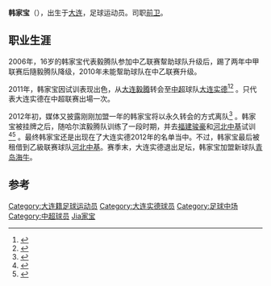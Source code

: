 {{Football player infobox |
playername = 韩家宝|
image = |
fullname = 韩家宝|
nickname = |
dateofbirth ={{birth date and age|1990|4|16}} |
cityofbirth = [[大连|大连]] |
countryofbirth = {{flagicon|CHN}} [[中华人民共和国|中国]] |
height = {{height|meters=1.82}} |
currentclub =  [[深圳雷曼人人|深圳雷曼人人]] |
clubnumber = |
position = [[中场|前卫]] |
youthyears = 2003-2005|
youthclubs = [[大连毅腾|大连毅腾]]|
years = 2006-2010<br />2011-2012 <br />2012<br>2013<br>2014-2016<br>2016<br>2017-|
clubs = [[大连毅腾|大连毅腾]]<br />[[大连实德|大连实德]]<br />→[[河北中基|河北中基]] (租借)<br>[[青岛海牛|青岛海牛]]<br>[[大连超越|大连超越]]<br>[[河南建业|河南建业]]<br>[[深圳雷曼人人|深圳雷曼人人]]|
caps(goals) = <br /> 1 (0)<br /> 18 (4)<br /> 13 (4)<br /> 44 (18)<br /> 2 (0) |
nationalyears = |
nationalteam = |
nationalcaps(goals) =  |
pcupdate = 2013年12月1日 |
ntupdate =  |
}}

'''韩家宝'''（{{bd|1990年|4月16日|||catIdx=Han韩家宝}}），出生于[[大连|大连]]，足球运动员。司职[[中场|前卫]]。

==职业生涯==
2006年，16岁的韩家宝代表毅腾队参加中乙联赛幚助球队升级后，踢了两年中甲联赛后隨毅腾队降级，2010年未能幚助球队在中乙联赛升级。

2011年，韩家宝因试训表现出色，从[[大连毅腾|大连毅腾]]转会至[[中超|中超]]球队[[大连实德|大连实德]]<ref>{{cite news|title=曝实德三名内援已完成签约 阎嵩携两90后小将加盟|url=http://sports.sina.com.cn/j/2011-03-14/18135488760.shtml|accessdate=2012-03-16|newspaper=新浪体育|date=2011-03-14|archive-date=2016-03-04|archive-url=https://web.archive.org/web/20160304132736/http://sports.sina.com.cn/j/2011-03-14/18135488760.shtml|dead-url=no}}</ref><ref>{{cite news|title=毅腾三将打包转卖至抚顺 五进五出东进悍将加盟|url=http://sports.sohu.com/20110314/n279812896.shtml|accessdate=2012-03-16|newspaper=搜狐体育|date=2011-03-14|archive-date=2015-10-02|archive-url=https://web.archive.org/web/20151002023119/http://sports.sohu.com/20110314/n279812896.shtml|dead-url=no}}</ref> 。只代表大连实德在中超联赛出場一次。

2012年初，媒体又披露刚刚加盟一年的韩家宝将以永久转会的方式离队<ref>{{cite news|title=实德挂牌六将命运迥异 中甲双雄租借两大潜力股|url=http://news.xinhuanet.com/sports/2012-01/08/c_111392363.htm|accessdate=2012-03-16|newspaper=网易体育|date=2012-01-08|archive-date=2014-02-19|archive-url=https://web.archive.org/web/20140219174037/http://news.xinhuanet.com/sports/2012-01/08/c_111392363.htm|dead-url=no}}</ref> 。韩家宝被挂牌之后，随哈尔滨毅腾队训练了一段时期，并去[[福建骏豪|福建骏豪]]和[[河北中基|河北中基]]试训<ref>{{cite news|title=中基男足今赴羊城|url=http://sports.xinmin.cn/2012/02/21/13726618.html|accessdate=2012-03-16|newspaper=燕赵晚报|date=2012-02-21|deadurl=yes|archiveurl=https://web.archive.org/web/20151002112405/http://sports.xinmin.cn/2012/02/21/13726618.html|archivedate=2015-10-02}}</ref><ref>{{cite news|title=实德90后小将转会离队 试训中甲新军或重返毅腾|url=http://sports.163.com/12/0212/06/7Q1TJJK400051C89.html|accessdate=2012-03-16|newspaper=网易体育|date=2012-02-12|archive-date=2015-10-02|archive-url=https://web.archive.org/web/20151002081751/http://sports.163.com/12/0212/06/7Q1TJJK400051C89.html|dead-url=no}}</ref> 。最终韩家宝还是出现在了大连实德2012年的名单当中。不过，韩家宝最后被租借到乙級联赛球队[[河北中基|河北中基]]。赛季末，大连实德退出足坛，韩家宝加盟新球队[[青岛海牛|青岛海牛]]。

==参考==
{{reflist}}

{{2011年中超分类名单大连}}
{{2012年中乙分类名单河北中基}}
{{2013年中乙分类名单青岛海牛}}
{{2014年中乙分类名单大连超越}}
{{2015年中乙分类名单大连超越}}
{{2016年中甲分类名单大连超越}}
{{2016年中超分类名单河南}}
{{2017年中乙分类名单深圳人人}}
{{2018年中乙分类名单深圳人人}}
{{2018年中乙分类名单四川九牛}}

{{DEFAULTSORT:Han韩家宝}}
[[Category:大连籍足球运动员|Category:大连籍足球运动员]]
[[Category:大连实德球员|Category:大连实德球员]]
[[Category:足球中场|Category:足球中场]]
[[Category:中超球员|Category:中超球员]]
[[Category:韩姓|Jia家宝]]